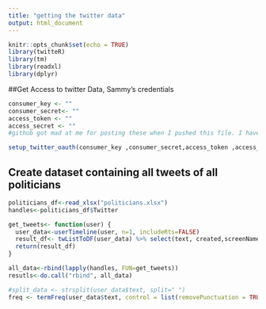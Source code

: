 ```yaml
---
title: "getting the twitter data"
output: html_document
---
```


```r
knitr::opts_chunk$set(echo = TRUE)
library(twitteR)
library(tm)
library(readxl)
library(dplyr)
```

##Get Access to twitter Data, Sammy's credentials

```r

consumer_key <- ""
consumer_secret<- ""
access_token <- ""
access_secret <- ""
#github got mad at me for posting these when I pushed this file. I have the actual numbers on my computer

setup_twitter_oauth(consumer_key ,consumer_secret,access_token ,access_secret)
```

## Create dataset containing all tweets of all politicians

```r

politicians_df<-read_xlsx("politicians.xlsx")
handles<-politicians_df$Twitter

get_tweets<- function(user) {
  user_data<-userTimeline(user, n=1, includeRts=FALSE)
  result_df<- twListToDF(user_data) %>% select(text, created,screenName)
  return(result_df)
}

all_data<-rbind(lapply(handles, FUN=get_tweets))
resutls<-do.call("rbind", all_data)

```


```r
#split_data <- strsplit(user_data$text, split=" ")
freq <- termFreq(user_data$text, control = list(removePunctuation = TRUE, tolower = TRUE, stopwords = TRUE))

```

